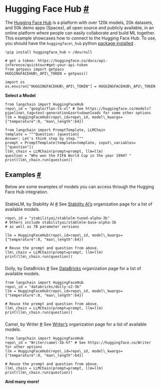  Hugging Face Hub
 [#](#hugging-face-hub "Permalink to this headline")
=======================================================================
 The
 [Hugging Face Hub](https://huggingface.co/docs/hub/index) 
 is a platform with over 120k models, 20k datasets, and 50k demo apps (Spaces), all open source and publicly available, in an online platform where people can easily collaborate and build ML together.
 This example showcases how to connect to the Hugging Face Hub.
 To use, you should have the
 `huggingface\_hub`
 python
 [package installed](https://huggingface.co/docs/huggingface_hub/installation) 
 .
```
!pip install huggingface_hub > /dev/null
```
```
# get a token: https://huggingface.co/docs/api-inference/quicktour#get-your-api-token
from getpass import getpass
HUGGINGFACEHUB\_API\_TOKEN = getpass()
```
```
import os
os.environ["HUGGINGFACEHUB\_API\_TOKEN"] = HUGGINGFACEHUB\_API\_TOKEN
```
**Select a Model** 
```
from langchain import HuggingFaceHub
repo\_id = "google/flan-t5-xl" # See https://huggingface.co/models?pipeline\_tag=text-generation&sort=downloads for some other options
llm = HuggingFaceHub(repo\_id=repo\_id, model\_kwargs={"temperature":0, "max\_length":64})
```
```
from langchain import PromptTemplate, LLMChain
template = """Question: {question}
Answer: Let's think step by step."""
prompt = PromptTemplate(template=template, input\_variables=["question"])
llm\_chain = LLMChain(prompt=prompt, llm=llm)
question = "Who won the FIFA World Cup in the year 1994? "
print(llm\_chain.run(question))
```
 Examples
 [#](#examples "Permalink to this headline")
-------------------------------------------------------
 Below are some examples of models you can access through the Hugging Face Hub integration.
### 
 StableLM, by Stability AI
 [#](#stablelm-by-stability-ai "Permalink to this headline")
 See
 [Stability AI’s](https://huggingface.co/stabilityai) 
 organization page for a list of available models.
```
repo\_id = "stabilityai/stablelm-tuned-alpha-3b"
# Others include stabilityai/stablelm-base-alpha-3b
# as well as 7B parameter versions
```
```
llm = HuggingFaceHub(repo\_id=repo\_id, model\_kwargs={"temperature":0, "max\_length":64})
```
```
# Reuse the prompt and question from above.
llm\_chain = LLMChain(prompt=prompt, llm=llm)
print(llm\_chain.run(question))
```
### 
 Dolly, by DataBricks
 [#](#dolly-by-databricks "Permalink to this headline")
 See
 [DataBricks](https://huggingface.co/databricks) 
 organization page for a list of available models.
```
from langchain import HuggingFaceHub
repo\_id = "databricks/dolly-v2-3b"
llm = HuggingFaceHub(repo\_id=repo\_id, model\_kwargs={"temperature":0, "max\_length":64})
```
```
# Reuse the prompt and question from above.
llm\_chain = LLMChain(prompt=prompt, llm=llm)
print(llm\_chain.run(question))
```
### 
 Camel, by Writer
 [#](#camel-by-writer "Permalink to this headline")
 See
 [Writer’s](https://huggingface.co/Writer) 
 organization page for a list of available models.
```
from langchain import HuggingFaceHub
repo\_id = "Writer/camel-5b-hf" # See https://huggingface.co/Writer for other options
llm = HuggingFaceHub(repo\_id=repo\_id, model\_kwargs={"temperature":0, "max\_length":64})
```
```
# Reuse the prompt and question from above.
llm\_chain = LLMChain(prompt=prompt, llm=llm)
print(llm\_chain.run(question))
```
**And many more!** 